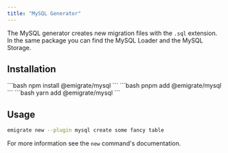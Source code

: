 ```yaml
---
title: "MySQL Generator"
---
```



The MySQL generator creates new migration files with the `.sql` extension. In the same package you can find the <Link href="/plugins/loaders/mysql/">MySQL Loader</Link> and the <Link href="/plugins/storage/mysql/">MySQL Storage</Link>.

## Installation

<Tabs>
  <TabItem label="npm">
    ```bash
    npm install @emigrate/mysql
    ```
  </TabItem>
  <TabItem label="pnpm">
    ```bash
    pnpm add @emigrate/mysql
    ```
  </TabItem>
  <TabItem label="yarn">
    ```bash
    yarn add @emigrate/mysql
    ```
  </TabItem>
</Tabs>

## Usage

```bash
emigrate new --plugin mysql create some fancy table
```

For more information see <Link href="/commands/new/">the `new` command</Link>'s documentation.
